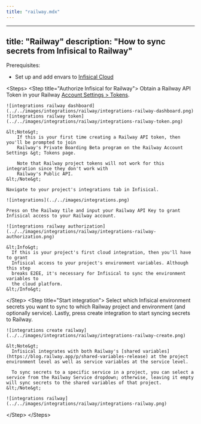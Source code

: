 ```yaml
---
title: "railway.mdx"
---
```


---
title: "Railway"
description: "How to sync secrets from Infisical to Railway"
---

Prerequisites:

- Set up and add envars to [Infisical Cloud](https://app.infisical.com)

&lt;Steps&gt;
  &lt;Step title="Authorize Infisical for Railway"&gt;
    Obtain a Railway API Token in your Railway [Account Settings &gt; Tokens](https://railway.app/account/tokens).

    ![integrations railway dashboard](../../images/integrations/railway/integrations-railway-dashboard.png)
    ![integrations railway token](../../images/integrations/railway/integrations-railway-token.png)

    &lt;Note&gt;
        If this is your first time creating a Railway API token, then you'll be prompted to join
        Railway's Private Boarding Beta program on the Railway Account Settings &gt; Tokens page. 
        
        Note that Railway project tokens will not work for this integration since they don't work with
        Railway's Public API.
    &lt;/Note&gt;

    Navigate to your project's integrations tab in Infisical.

    ![integrations](../../images/integrations.png)

    Press on the Railway tile and input your Railway API Key to grant Infisical access to your Railway account.

    ![integrations railway authorization](../../images/integrations/railway/integrations-railway-authorization.png)

    &lt;Info&gt;
      If this is your project's first cloud integration, then you'll have to grant
      Infisical access to your project's environment variables. Although this step
      breaks E2EE, it's necessary for Infisical to sync the environment variables to
      the cloud platform.
    &lt;/Info&gt;
  &lt;/Step&gt;
  &lt;Step title="Start integration"&gt;
    Select which Infisical environment secrets you want to sync to which Railway project and environment (and optionally service). Lastly, press create integration to start syncing secrets to Railway.

    ![integrations create railway](../../images/integrations/railway/integrations-railway-create.png)

    &lt;Note&gt;
      Infisical integrates with both Railway's [shared variables](https://blog.railway.app/p/shared-variables-release) at the project environment level as well as service variables at the service level.
      
      To sync secrets to a specific service in a project, you can select a service from the Railway Service dropdown; otherwise, leaving it empty will sync secrets to the shared variables of that project.
    &lt;/Note&gt;

    ![integrations railway](../../images/integrations/railway/integrations-railway.png)
  &lt;/Step&gt;
&lt;/Steps&gt;